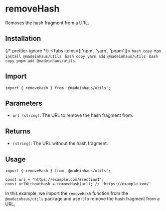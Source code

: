 # removeHash

Removes the hash fragment from a URL.

## Installation


{/* prettier-ignore */}
<Tabs items={['npm', 'yarn', 'pnpm']}>
    <Tab>
        ```bash copy
        npm install @madeinhaus/utils
        ```
    </Tab>
    <Tab>
        ```bash copy
        yarn add @madeinhaus/utils
        ```
    </Tab>
    <Tab>
        ```bash copy
        pnpm add @madeinhaus/utils
        ```
    </Tab>
</Tabs>

## Import

```tsx
import { removeHash } from '@madeinhaus/utils';
```

## Parameters

- `url (string)`: The URL to remove the hash fragment from.

## Returns

- `(string)`: The URL without the hash fragment.

## Usage

```tsx copy showLineNumbers
import { removeHash } from '@madeinhaus/utils';

const url = 'https://example.com/#section1';
const urlWithoutHash = removeHash(url); // 'https://example.com/'
```

In this example, we import the `removeHash` function from the `@madeinhaus/utils` package and use it to remove the hash fragment from a URL.